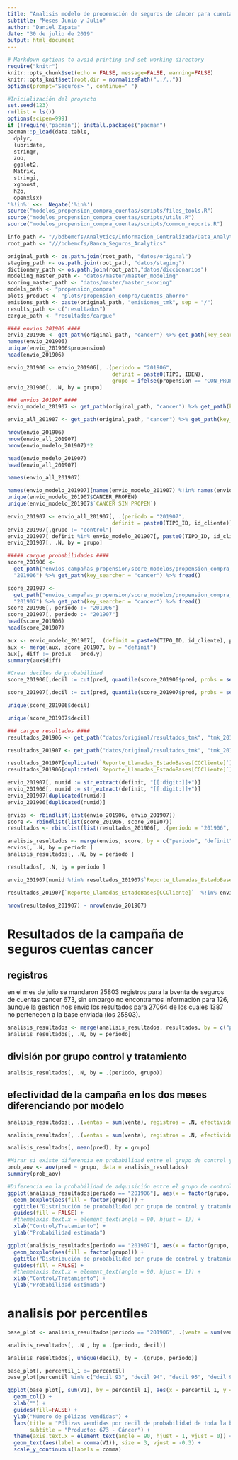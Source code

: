 ```yaml
---
title: "Analisis modelo de prooensción de seguros de cáncer para cuentas de ahoror"
subtitle: "Meses Junio y Julio"
author: "Daniel Zapata"
date: "30 de julio de 2019"
output: html_document
---
```


```r
# Markdown options to avoid printing and set working directory
require("knitr")
knitr::opts_chunk$set(echo = FALSE, message=FALSE, warning=FALSE)
knitr::opts_knit$set(root.dir = normalizePath("../.."))
options(prompt="Seguros> ", continue=" ") 
```


```r
#Inicialización del proyecto
set.seed(123)
rm(list = ls())
options(scipen=999)
if (!require("pacman")) install.packages("pacman")
pacman::p_load(data.table,
  dplyr,
  lubridate,
  stringr,
  zoo,
  ggplot2,
  Matrix,
  stringi,
  xgboost,
  h2o,
  openxlsx)
'%!in%' <<-  Negate('%in%')
source("modelos_propension_compra_cuentas/scripts/files_tools.R")
source("modelos_propension_compra_cuentas/scripts/utils.R")
source("modelos_propension_compra_cuentas/scripts/common_reports.R")

```

```r
info_path <- "//bdbemcfs/Analytics/Informacion_Centralizada/Data_Analytics"
root_path <- "///bdbemcfs/Banca_Seguros_Analytics"

original_path <- os.path.join(root_path, "datos/original")
staging_path <- os.path.join(root_path, "datos/staging")
dictionary_path <- os.path.join(root_path,"datos/diccionarios")
modeling_master_path <- "datos/master/master_modeling"
scoring_master_path <- "datos/master/master_scoring"
models_path <- "propension_compra"
plots_product <- "plots/propension_compra/cuentas_ahorro"
emisions_path <- paste(original_path, "emisiones_tmk", sep = "/")
results_path <- c("resultados")
cargue_path <- "resultados/cargue"
```

```r
#### envios 201906 ####
envio_201906 <- get_path(original_path, "cancer") %>% get_path(key_searcher = "201906") %>% fread()
names(envio_201906)
unique(envio_201906$propension)
head(envio_201906)
```


```r
envio_201906 <- envio_201906[, .(periodo = "201906", 
                                 definit = paste0(TIPO, IDEN), 
                                 grupo = ifelse(propension == "CON_PROPENSION", "tratamiento", "control"))]
envio_201906[, .N, by = grupo]
```

```r
### envios 201907 ####
envio_modelo_201907 <- get_path(original_path, "cancer") %>% get_path(key_searcher = "201907_modelo") %>% fread()

envio_all_201907 <- get_path(original_path, "cancer") %>% get_path(key_searcher = "201907_all") %>% fread()

nrow(envio_201906)
nrow(envio_all_201907)
nrow(envio_modelo_201907)*2

head(envio_modelo_201907)
head(envio_all_201907)

names(envio_all_201907)

names(envio_modelo_201907)[names(envio_modelo_201907) %!in% names(envio_all_201907)]
unique(envio_modelo_201907$CANCER_PROPEN)
unique(envio_modelo_201907$`CANCER SIN PROPEN`)
```

```r
envio_201907 <- envio_all_201907[, .(periodo = "201907", 
                                 definit = paste0(TIPO_ID, id_cliente))]
envio_201907[,grupo := "control"]
envio_201907[ definit %in% envio_modelo_201907[, paste0(TIPO_ID, id_cliente)], grupo := "tratamiento"]
envio_201907[, .N, by = grupo]
```

```r
##### cargue probabilidades #### 
score_201906 <-
  get_path("envios_campañas_propension/score_modelos/propension_compra_cuentas",
  "201906") %>% get_path(key_searcher = "cancer") %>% fread()

score_201907 <-
  get_path("envios_campañas_propension/score_modelos/propension_compra_cuentas",
  "201907") %>% get_path(key_searcher = "cancer") %>% fread()
score_201906[, periodo := "201906"]
score_201907[, periodo := "201907"]
head(score_201906)
head(score_201907)
```

```r
aux <- envio_modelo_201907[, .(definit = paste0(TIPO_ID, id_cliente), pred)]
aux <- merge(aux, score_201907, by = "definit")
aux[, diff := pred.x - pred.y]
summary(aux$diff)
```

```r
#Crear deciles de probabilidad
score_201906[,decil := cut(pred, quantile(score_201906$pred, probs = seq(0, 1, by = 0.1)), labels = paste("decil", seq(1, 10,by = 1)),  include.lowest = TRUE)]

score_201907[,decil := cut(pred, quantile(score_201907$pred, probs = seq(0, 1, by = 0.1)), labels = paste("decil", seq(1, 10,by = 1)),  include.lowest = TRUE)]

unique(score_201906$decil)

unique(score_201907$decil)
```
 
```r
### cargue resultados ####
resultados_201906 <- get_path("datos/original/resultados_tmk", "tmk_201906") %>% fread

resultados_201907 <- get_path("datos/original/resultados_tmk", "tmk_201907") %>% fread

resultados_201907[duplicated(`Reporte_Llamadas_EstadoBases[CCCliente]`)]
resultados_201906[duplicated(`Reporte_Llamadas_EstadoBases[CCCliente]`)]
```
 
```r
envio_201907[, numid := str_extract(definit, "[[:digit:]]+")]
envio_201906[, numid := str_extract(definit, "[[:digit:]]+")]
envio_201907[duplicated(numid)]
envio_201906[duplicated(numid)]

```
```r
envios <- rbindlist(list(envio_201906, envio_201907))
score <- rbindlist(list(score_201906, score_201907))
resultados <- rbindlist(list(resultados_201906[, .(periodo = "201906", numid = as.character(`Reporte_Llamadas_EstadoBases[CCCliente]`), venta = `Reporte_Llamadas_EstadoBases[VENTAS]`)], resultados_201907[, .(periodo = "201907", numid = as.character(`Reporte_Llamadas_EstadoBases[CCCliente]`), venta = `Reporte_Llamadas_EstadoBases[VENTAS]`)]))

analisis_resultados <- merge(envios, score, by = c("periodo", "definit"))
envios[, .N, by = periodo ]
analisis_resultados[, .N, by = periodo ]
```


```r
resultados[, .N, by = periodo ]
```



```r
envio_201907[numid %!in% resultados_201907$`Reporte_Llamadas_EstadoBases[CCCliente]`]
```

```r
resultados_201907[`Reporte_Llamadas_EstadoBases[CCCliente]`  %!in% envio_201907$numid, .(`Reporte_Llamadas_EstadoBases[CCCliente]`, `Reporte_Llamadas_EstadoBases[VENTAS]`)]
```

```r
nrow(resultados_201907) - nrow(envio_201907)
```
# Resultados de la campaña de seguros cuentas cancer 


## registros 
en el mes de julio se mandaron 25803 registros para la bventa de seguros de cuentas cancer 673, sin embargo no encontramos información para 126, aunque la gestion nos envio los resultados para 27064 de los cuales 1387 no pertenecen a la base enviada (los 25803).
```r
analisis_resultados <- merge(analisis_resultados, resultados, by = c("periodo", "numid"))
analisis_resultados[, .N, by = periodo]
```

## división por grupo control y tratamiento 
```r
analisis_resultados[, .N, by = .(periodo, grupo)]
```

## efectividad de la campaña en los dos meses diferenciando por modelo

```r
analisis_resultados[, .(ventas = sum(venta), registros = .N, efectividad = round((sum(venta)/.N)*100, 2) ), by = .(periodo)]
```

```r
analisis_resultados[, .(ventas = sum(venta), registros = .N, efectividad = round((sum(venta)/.N)*100, 2) ), by = .(periodo, grupo)]
```

```r
analisis_resultados[, mean(pred), by = grupo]

#Mirar si existe diferencia en probabilidad entre el grupo de control y tratamiento
prob_aov <- aov(pred ~ grupo, data = analisis_resultados)
summary(prob_aov)
```

```r
#Diferencia en la probabilidad de adquisición entre el grupo de control y tratamiento
ggplot(analisis_resultados[periodo == "201906"], aes(x = factor(grupo, levels = c(0,1), ordered = T), y = pred)) + 
  geom_boxplot(aes(fill = factor(grupo))) + 
  ggtitle("Distribución de probabilidad por grupo de control y tratamiento Junio") +
  guides(fill = FALSE) + 
  #theme(axis.text.x = element_text(angle = 90, hjust = 1)) + 
  xlab("Control/Tratamiento") + 
  ylab("Probabilidad estimada")
``` 


```r
ggplot(analisis_resultados[periodo == "201907"], aes(x = factor(grupo, levels = c(0,1), ordered = T), y = pred)) + 
  geom_boxplot(aes(fill = factor(grupo))) + 
  ggtitle("Distribución de probabilidad por grupo de control y tratamiento Julio") +
  guides(fill = FALSE) + 
  #theme(axis.text.x = element_text(angle = 90, hjust = 1)) + 
  xlab("Control/Tratamiento") + 
  ylab("Probabilidad estimada")
```
# analisis por percentiles

```r
base_plot <- analisis_resultados[periodo == "201906", .(venta = sum(venta)), by = .(grupo, decil)]

analisis_resultados[, .N , by = .(periodo, decil)]

analisis_resultados[, unique(decil), by = .(grupo, periodo)]

base_plot[, percentil_1 := percentil]
base_plot[percentil %in% c("decil 93", "decil 94", "decil 95", "decil 96", "decil 97", "decil 98", "decil 99", "decil 100"), percentil_1 := "decil 10"]

ggplot(base_plot[, sum(V1), by = percentil_1], aes(x = percentil_1, y = V1)) +
  geom_col() +
  xlab("") +
  guides(fill=FALSE) +
  ylab("Número de pólizas vendidas") +
  labs(title = "Pólizas vendidas por decil de probabilidad de toda la base",
       subtitle = "Producto: 673 - Cáncer") + 
  theme(axis.text.x = element_text(angle = 90, hjust = 1, vjust = 0)) + 
  geom_text(aes(label = comma(V1)), size = 3, vjust = -0.3) + 
  scale_y_continuous(labels = comma)
```
